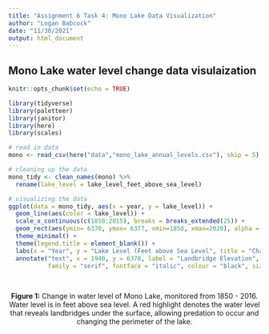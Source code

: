 ```yaml
---
title: "Assignment 6 Task 4: Mono Lake Data Visualization"
author: "Logan Babcock"
date: "11/30/2021"
output: html_document
---
```

## Mono Lake water level change data visulaization

```r
knitr::opts_chunk$set(echo = TRUE)

library(tidyverse)
library(paletteer)
library(janitor)
library(here)
library(scales)

# read in data
mono <- read_csv(here("data","mono_lake_annual_levels.csv"), skip = 5)

# cleaning up the data
mono_tidy <- clean_names(mono) %>% 
  rename(lake_level = lake_level_feet_above_sea_level)

```

```r
# visualizing the data
ggplot(data = mono_tidy, aes(x = year, y = lake_level)) +
  geom_line(aes(color = lake_level)) +
  scale_x_continuous(c(1850:2015), breaks = breaks_extended(25)) +
  geom_rect(aes(ymin= 6370, ymax= 6377, xmin=1850, xmax=2020), alpha = 0.009, fill='red') +
  theme_minimal() +
  theme(legend.title = element_blank()) +
  labs(x = "Year", y = "Lake Level (Feet above Sea Level", title = "Change in Water Level of Mono Lake") +
  annotate("text", x = 1940, y = 6378, label = "Landbridge Elevation",
           family = "serif", fontface = "italic", colour = "black", size = 3)
  
  

```
<center>**Figure 1:** Change in water level of Mono Lake, monitored from 1850 - 2016. Water level is in feet above sea level. A red highlight denotes the water level that reveals landbridges under the surface, allowing predation to occur and changing the perimeter of the lake. </center>
